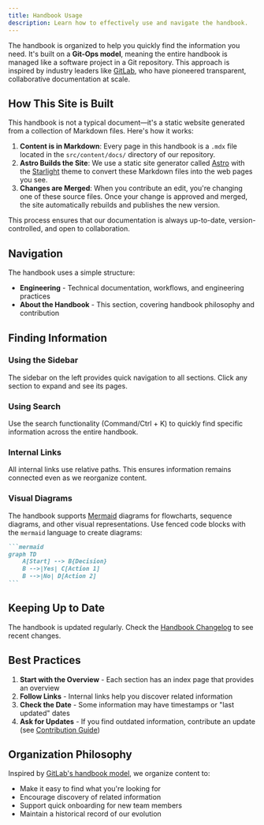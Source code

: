 ```yaml
---
title: Handbook Usage
description: Learn how to effectively use and navigate the handbook.
---
```


The handbook is organized to help you quickly find the information you need. It's built on a **Git-Ops model**, meaning the entire handbook is managed like a software project in a Git repository. This approach is inspired by industry leaders like [GitLab](https://handbook.gitlab.com/), who have pioneered transparent, collaborative documentation at scale.

## How This Site is Built

This handbook is not a typical document—it's a static website generated from a collection of Markdown files. Here's how it works:

1.  **Content is in Markdown**: Every page in this handbook is a `.mdx` file located in the `src/content/docs/` directory of our repository.
2.  **Astro Builds the Site**: We use a static site generator called [Astro](https://astro.build) with the [Starlight](https://starlight.astro.build/) theme to convert these Markdown files into the web pages you see.
3.  **Changes are Merged**: When you contribute an edit, you're changing one of these source files. Once your change is approved and merged, the site automatically rebuilds and publishes the new version.

This process ensures that our documentation is always up-to-date, version-controlled, and open to collaboration.

## Navigation

The handbook uses a simple structure:

- **Engineering** - Technical documentation, workflows, and engineering practices
- **About the Handbook** - This section, covering handbook philosophy and contribution

## Finding Information

### Using the Sidebar

The sidebar on the left provides quick navigation to all sections. Click any section to expand and see its pages.

### Using Search

Use the search functionality (Command/Ctrl + K) to quickly find specific information across the entire handbook.

### Internal Links

All internal links use relative paths. This ensures information remains connected even as we reorganize content.

### Visual Diagrams

The handbook supports [Mermaid](https://mermaid.js.org/) diagrams for flowcharts, sequence diagrams, and other visual representations. Use fenced code blocks with the `mermaid` language to create diagrams:

````markdown
```mermaid
graph TD
    A[Start] --> B{Decision}
    B -->|Yes| C[Action 1]
    B -->|No| D[Action 2]
```
````

## Keeping Up to Date

The handbook is updated regularly. Check the [Handbook Changelog](/about-handbook/changelog) to see recent changes.

## Best Practices

1. **Start with the Overview** - Each section has an index page that provides an overview
2. **Follow Links** - Internal links help you discover related information
3. **Check the Date** - Some information may have timestamps or "last updated" dates
4. **Ask for Updates** - If you find outdated information, contribute an update (see [Contribution Guide](/about-handbook/contribution))

## Organization Philosophy

Inspired by [GitLab's handbook model](https://handbook.gitlab.com/), we organize content to:

- Make it easy to find what you're looking for
- Encourage discovery of related information
- Support quick onboarding for new team members
- Maintain a historical record of our evolution
